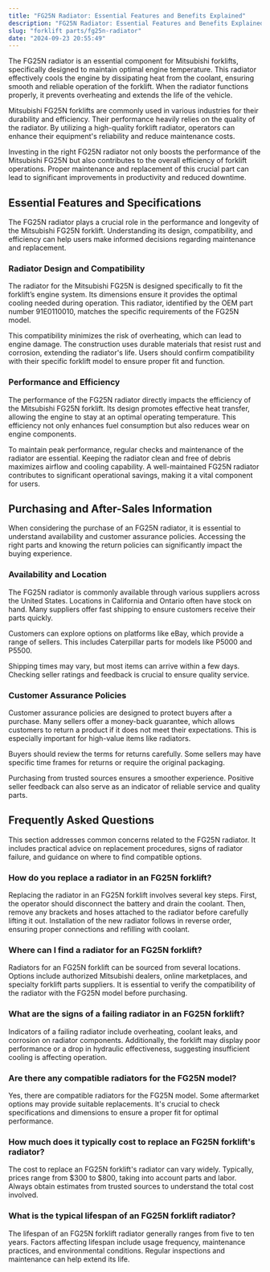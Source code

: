 ```yaml
---
title: "FG25N Radiator: Essential Features and Benefits Explained"
description: "FG25N Radiator: Essential Features and Benefits Explained"
slug: "forklift parts/fg25n-radiator"
date: "2024-09-23 20:55:49"
---
```


The FG25N radiator is an essential component for Mitsubishi forklifts, specifically designed to maintain optimal engine temperature. This radiator effectively cools the engine by dissipating heat from the coolant, ensuring smooth and reliable operation of the forklift. When the radiator functions properly, it prevents overheating and extends the life of the vehicle.





Mitsubishi FG25N forklifts are commonly used in various industries for their durability and efficiency. Their performance heavily relies on the quality of the radiator. By utilizing a high-quality forklift radiator, operators can enhance their equipment's reliability and reduce maintenance costs.


Investing in the right FG25N radiator not only boosts the performance of the Mitsubishi FG25N but also contributes to the overall efficiency of forklift operations. Proper maintenance and replacement of this crucial part can lead to significant improvements in productivity and reduced downtime.



## Essential Features and Specifications



The FG25N radiator plays a crucial role in the performance and longevity of the Mitsubishi FG25N forklift. Understanding its design, compatibility, and efficiency can help users make informed decisions regarding maintenance and replacement.


### Radiator Design and Compatibility


The radiator for the Mitsubishi FG25N is designed specifically to fit the forklift’s engine system. Its dimensions ensure it provides the optimal cooling needed during operation. This radiator, identified by the OEM part number 91E0110010, matches the specific requirements of the FG25N model.


This compatibility minimizes the risk of overheating, which can lead to engine damage. The construction uses durable materials that resist rust and corrosion, extending the radiator's life. Users should confirm compatibility with their specific forklift model to ensure proper fit and function.


### Performance and Efficiency


The performance of the FG25N radiator directly impacts the efficiency of the Mitsubishi FG25N forklift. Its design promotes effective heat transfer, allowing the engine to stay at an optimal operating temperature. This efficiency not only enhances fuel consumption but also reduces wear on engine components.


To maintain peak performance, regular checks and maintenance of the radiator are essential. Keeping the radiator clean and free of debris maximizes airflow and cooling capability. A well-maintained FG25N radiator contributes to significant operational savings, making it a vital component for users.



## Purchasing and After-Sales Information





When considering the purchase of an FG25N radiator, it is essential to understand availability and customer assurance policies. Accessing the right parts and knowing the return policies can significantly impact the buying experience.


### Availability and Location


The FG25N radiator is commonly available through various suppliers across the United States. Locations in California and Ontario often have stock on hand. Many suppliers offer fast shipping to ensure customers receive their parts quickly.


Customers can explore options on platforms like eBay, which provide a range of sellers. This includes Caterpillar parts for models like P5000 and P5500.


Shipping times may vary, but most items can arrive within a few days. Checking seller ratings and feedback is crucial to ensure quality service.


### Customer Assurance Policies


Customer assurance policies are designed to protect buyers after a purchase. Many sellers offer a money-back guarantee, which allows customers to return a product if it does not meet their expectations. This is especially important for high-value items like radiators.


Buyers should review the terms for returns carefully. Some sellers may have specific time frames for returns or require the original packaging.


Purchasing from trusted sources ensures a smoother experience. Positive seller feedback can also serve as an indicator of reliable service and quality parts.



## Frequently Asked Questions





This section addresses common concerns related to the FG25N radiator. It includes practical advice on replacement procedures, signs of radiator failure, and guidance on where to find compatible options.


### How do you replace a radiator in an FG25N forklift?


Replacing the radiator in an FG25N forklift involves several key steps. First, the operator should disconnect the battery and drain the coolant. Then, remove any brackets and hoses attached to the radiator before carefully lifting it out. Installation of the new radiator follows in reverse order, ensuring proper connections and refilling with coolant.


### Where can I find a radiator for an FG25N forklift?


Radiators for an FG25N forklift can be sourced from several locations. Options include authorized Mitsubishi dealers, online marketplaces, and specialty forklift parts suppliers. It is essential to verify the compatibility of the radiator with the FG25N model before purchasing.


### What are the signs of a failing radiator in an FG25N forklift?


Indicators of a failing radiator include overheating, coolant leaks, and corrosion on radiator components. Additionally, the forklift may display poor performance or a drop in hydraulic effectiveness, suggesting insufficient cooling is affecting operation.


### Are there any compatible radiators for the FG25N model?


Yes, there are compatible radiators for the FG25N model. Some aftermarket options may provide suitable replacements. It's crucial to check specifications and dimensions to ensure a proper fit for optimal performance.


### How much does it typically cost to replace an FG25N forklift's radiator?


The cost to replace an FG25N forklift's radiator can vary widely. Typically, prices range from $300 to $800, taking into account parts and labor. Always obtain estimates from trusted sources to understand the total cost involved.


### What is the typical lifespan of an FG25N forklift radiator?


The lifespan of an FG25N forklift radiator generally ranges from five to ten years. Factors affecting lifespan include usage frequency, maintenance practices, and environmental conditions. Regular inspections and maintenance can help extend its life.
